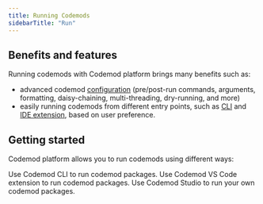 ```yaml
---
title: Running Codemods
sidebarTitle: "Run"
---
```


## Benefits and features

Running codemods with Codemod platform brings many benefits such as:
- advanced codemod [configuration](/building-codemods/package-requirements#codemodrc-json-reference) (pre/post-run commands, arguments, formatting, daisy-chaining, multi-threading, dry-running, and more)
- easily running codemods from different entry points, such as [CLI](/deploying-codemods/cli) and [IDE extension](/deploying-codemods/vsce), based on user preference.

## Getting started

Codemod platform allows you to run codemods using different ways:

<CardGroup cols={2}>
  <Card title="Codemod CLI" icon="square-1" href="/deploying-codemods/cli#run">
  Use Codemod CLI to run codemod packages.
  </Card>
  <Card title="Codemod IDE extension" icon="square-2" href="deploying-codemods/vsce#getting-started">
  Use Codemod VS Code extension to run codemod packages.
  </Card>
</CardGroup>
  <Card title="Codemod Studio" icon="square-3" href="/codemod-studio#running-codemods">
  Use Codemod Studio to run your own codemod packages.
  </Card>